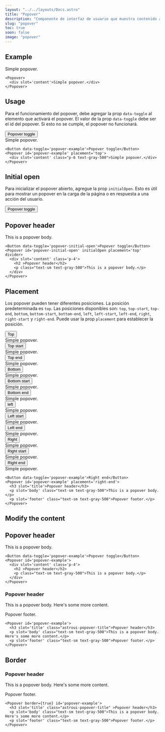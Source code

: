 ```yaml
---
layout: "../../layouts/Docs.astro"
title: "Popover"
description: "Componente de interfaz de usuario que muestra contenido adicional o información emergente cuando un usuario realiza una acción específica, como hacer clic en un elemento o pasar el mouse sobre él. Por lo general, los popovers suelen ser pequeñas ventanas emergentes que aparecen junto a un elemento de la página, como un botón, un enlace o un icono, y proporcionan información adicional o opciones relacionadas con ese elemento."
slug: "popover"
toc: true
soon: false
image: "popover"
---
```


## Example

<Example class='example-popover-docs'>
  <Popover style={{ display: 'block' }}>
    <div slot='content' class="p-6 text-gray-500">Simple popover.</div>
  </Popover>
</Example>

```astro
<Popover>
  <div slot='content'>Simple popover.</div>
</Popover>
```

## Usage

Para el funcionamiento del popover, debe agregar la prop `data-toggle` al elemento que activará el popover. El valor de la prop `data-toggle` debe ser el id del popover. Si esto no se cumple, el popover no funcionará.

<Example>
  <Button data-toggle='popover-example'>Popover toggle</Button>
  <Popover id='popover-example' placement='top'>
    <div slot='content' class="p-6 text-gray-500">Simple popover.</div>
  </Popover>
</Example>

```astro
<Button data-toggle='popover-example'>Popover toggle</Button>
<Popover id='popover-example' placement='top'>
  <div slot='content' class="p-6 text-gray-500">Simple popover.</div>
</Popover>
```

## Initial open

Para inicializar el popover abierto, agregue la prop `initialOpen`. Esto es útil para mostrar un popover en la carga de la página o en respuesta a una acción del usuario.

<Example>
  <Button data-toggle='popover-initial-open'>Popover toggle</Button>
  <Popover id='popover-initial-open' initialOpen placement='top' divider>
    <div slot='content' class='p-6'>
      <h2 class='font-medium text-base'>Popover header</h2>
      <p class="text-sm mt-2 text-gray-500">This is a popover body.</p>
    </div>
  </Popover>
</Example>

```astro
<Button data-toggle='popover-initial-open'>Popover toggle</Button>
<Popover id='popover-initial-open' initialOpen placement='top' divider>
  <div slot='content' class='p-4'>
    <h2 >Popover header</h2>
    <p class="text-sm text-gray-500">This is a popover body.</p>
  </div>
</Popover>
```

## Placement

Los popover pueden tener diferentes posiciones. La posición predeterminada es `top`. Las posiciones disponibles son: `top`, `top-start`, `top-end`, `bottom`, `bottom-start`, `bottom-end`, `left`, `left-start`, `left-end`, `right`, `right-start` y `right-end`. Puede usar la prop `placement` para establecer la posición.

<Example>
  <div class="flex items-center gap-4 flex-wrap">
    <Button data-toggle='popover-example-3'>Top</Button>
    <Popover id='popover-example-3' placement='top'>
      <div slot='content' class="p-6 text-gray-500">Simple popover.</div>
    </Popover>
    <Button data-toggle='popover-example-4'>Top start</Button>
    <Popover id='popover-example-4' placement='top-start'>
      <div slot='content' class="p-6 text-gray-500">Simple popover.</div>
    </Popover>
    <Button data-toggle='popover-example-5'>Top end</Button>
    <Popover id='popover-example-5' placement='top-end'>
      <div slot='content' class="p-6 text-gray-500">Simple popover.</div>
    </Popover>
    <Button data-toggle='popover-example-6'>Bottom</Button>
    <Popover id='popover-example-6' placement='bottom'>
      <div slot='content' class="p-6 text-gray-500">Simple popover.</div>
    </Popover>
    <Button data-toggle='popover-example-7'>Bottom start</Button>
    <Popover id='popover-example-7' placement='bottom-start'>
      <div slot='content' class="p-6 text-gray-500">Simple popover.</div>
    </Popover>
    <Button data-toggle='popover-example-8'>Bottom end</Button>
    <Popover id='popover-example-8' placement='bottom-end'>
      <div slot='content' class="p-6 text-gray-500">Simple popover.</div>
    </Popover>
    <Button data-toggle='popover-example-9'>left</Button>
    <Popover id='popover-example-9' placement='left'>
      <div slot='content' class="p-6 text-gray-500">Simple popover.</div>
    </Popover>
    <Button data-toggle='popover-example-10'>Left start</Button>
    <Popover id='popover-example-10' placement='left-start'>
      <div slot='content' class="p-6 text-gray-500">Simple popover.</div>
    </Popover>
    <Button data-toggle='popover-example-11'>Left end</Button>
    <Popover id='popover-example-11' placement='left-end'>
      <div slot='content' class="p-6 text-gray-500">Simple popover.</div>
    </Popover>
    <Button data-toggle='popover-example-12'>Right</Button>
    <Popover id='popover-example-12' placement='right'>
      <div slot='content' class="p-6 text-gray-500">Simple popover.</div>
    </Popover>
    <Button data-toggle='popover-example-13'>Right start</Button>
    <Popover id='popover-example-13' placement='right-start'>
      <div slot='content' class="p-6 text-gray-500">Simple popover.</div>
    </Popover>
    <Button data-toggle='popover-example-14'>Right end</Button>
    <Popover id='popover-example-14' placement='right-end'>
      <div slot='content' class="p-6 text-gray-500">Simple popover.</div>
    </Popover>
  </div>
</Example>

```astro
<Button data-toggle='popover-example'>Right end</Button>
<Popover id='popover-example' placement='right-end'>
  <h3 slot='title'>Popover header</h3>
  <p slot='body' class="text-sm text-gray-500">This is a popover body.</p>
  <p slot='footer' class="text-sm text-gray-500">Popover footer.</p>
</Popover>
```

## Modify the content

<Example class='example-popover-docs'>
  <Popover style={{ display: 'block' }}>
    <div slot='content' class='p-4'>
      <h2 >Popover header</h2>
      <p class="text-sm text-gray-500">This is a popover body.</p>
    </div>
  </Popover>
</Example>

```astro
<Button data-toggle='popover-example'>Popover toggle</Button>
<Popover id='popover-example'>
  <div slot='content' class='p-4'>
    <h2 >Popover header</h2>
    <p class="text-sm text-gray-500">This is a popover body.</p>
  </div>
</Popover>
```

<Example class='example-popover-docs'>
  <Popover style={{ display: 'block' }}>
    <h3 slot='title' class="astroui-popover-title">Popover header</h3>
    <p slot='body' class="text-sm text-gray-500">This is a popover body. Here's some more content.</p>
    <p slot='footer' class="text-sm text-gray-500">Popover footer.</p>
  </Popover>
</Example>

```astro
<Popover id='popover-example'>
  <h3 slot='title' class="astroui-popover-title">Popover header</h3>
  <p slot='body' class="text-sm text-gray-500">This is a popover body. Here's some more content.</p>
  <p slot='footer' class="text-sm text-gray-500">Popover footer.</p>
</Popover>
```

## Border

<Example class='example-popover-docs'>
  <Popover border={true} style={{ display: 'block' }}>
    <h3 slot='title' class="astroui-popover-title">Popover header</h3>
    <p slot='body' class="text-sm text-gray-500">This is a popover body. Here's some more content.</p>
    <p slot='footer' class="text-sm text-gray-500">Popover footer.</p>
  </Popover>
</Example>

```astro
<Popover border={true} id='popover-example'>
  <h3 slot='title' class="astroui-popover-title" >Popover header</h3>
  <p slot='body' class="text-sm text-gray-500">This is a popover body. Here's some more content.</p>
  <p slot='footer' class="text-sm text-gray-500">Popover footer.</p>
</Popover>
```
